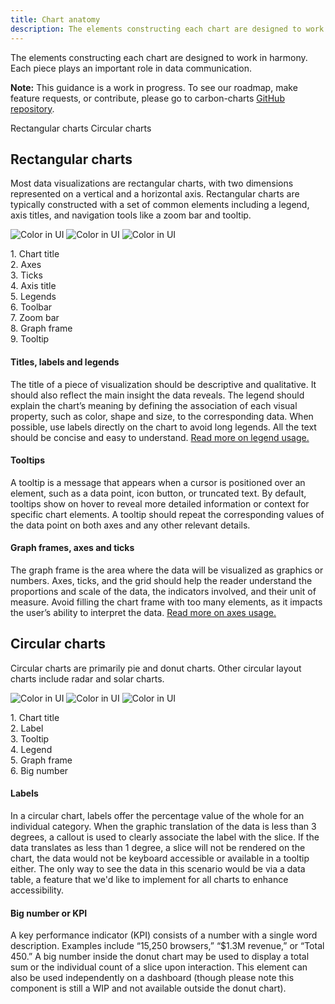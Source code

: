 ```yaml
---
title: Chart anatomy
description: The elements constructing each chart are designed to work in harmony. Each piece plays an important role in data communication.
---
```


<PageDescription>

The elements constructing each chart are designed to work in harmony. Each piece plays an important role in data communication.

</PageDescription>

<InlineNotification>

**Note:** This guidance is a work in progress. To see our roadmap, make feature requests, or contribute, please go to carbon-charts [GitHub repository](https://github.com/carbon-design-system/carbon-charts).

</InlineNotification>

<AnchorLinks>

<AnchorLink>Rectangular charts</AnchorLink>
<AnchorLink>Circular charts</AnchorLink>

</AnchorLinks>

## Rectangular charts

Most data visualizations are rectangular charts, with two dimensions represented on a vertical and a horizontal axis. Rectangular charts are typically constructed with a set of common elements including a legend, axis titles, and navigation tools like a zoom bar and tooltip.

<Row>
<Column  colLg={8} colMd={8} colSm={4}>
<ArtDirection>

![Color in UI](images/chart-anatomy-1sm.png)
![Color in UI](images/chart-anatomy-1.png)
![Color in UI](images/chart-anatomy-1.png)

</ArtDirection>

<Caption></Caption>
</Column>

<Column colLg={2} colMd={2} colSm={2} offsetLg={1}>
  <Aside>
    1. Chart title<br/>
    2. Axes<br/>
    3. Ticks<br/>
    4. Axis title<br/>
    5. Legends<br/>
    6. Toolbar<br/>
    7. Zoom bar<br/>
    8. Graph frame<br/>
    9. Tooltip<br/>
  </Aside>
</Column>
</Row>

#### Titles, labels and legends

The title of a piece of visualization should be descriptive and qualitative. It should also reflect the main insight the data reveals. The legend should explain the chart’s meaning by defining the association of each visual property, such as color, shape and size, to the corresponding data. When possible, use labels directly on the chart to avoid long legends. All the text should be concise and easy to understand. [Read more on legend usage.](../data-visualization/legends)

#### Tooltips

A tooltip is a message that appears when a cursor is positioned over an element, such as a data point, icon button, or truncated text. By default, tooltips show on hover to reveal more detailed information or context for specific chart elements. A tooltip should repeat the corresponding values of the data point on both axes and any other relevant details.

#### Graph frames, axes and ticks

The graph frame is the area where the data will be visualized as graphics or numbers. Axes, ticks, and the grid should help the reader understand the proportions and scale of the data, the indicators involved, and their unit of measure. Avoid filling the chart frame with too many elements, as it impacts the user’s ability to interpret the data. [Read more on axes usage.](../data-visualization/axes-and-labels)

## Circular charts

Circular charts are primarily pie and donut charts. Other circular layout charts include radar and solar charts.

<Row>
<Column  colLg={8} colMd={8} colSm={4}>
<ArtDirection>

![Color in UI](images/chart-anatomy-2sm.png)
![Color in UI](images/chart-anatomy-2.png)
![Color in UI](images/chart-anatomy-2.png)

</ArtDirection>
<Caption></Caption>
</Column>

<Column colLg={2} colMd={2} colSm={2} offsetLg={1}>
  <Aside>
    1. Chart title<br/>
    2. Label<br/>
    3. Tooltip<br/>
    4. Legend<br/>
    5. Graph frame<br/>
    6. Big number<br/>
  </Aside>
</Column>
</Row>

#### Labels

In a circular chart, labels offer the percentage value of the whole for an individual category. When the graphic translation of the data is less than 3 degrees, a callout is used to clearly associate the label with the slice. If the data translates as less than 1 degree, a slice will not be rendered on the chart, the data would not be keyboard accessible or available in a tooltip either. The only way to see the data in this scenario would be via a data table, a feature that we'd like to implement for all charts to enhance accessibility.

#### Big number or KPI

A key performance indicator (KPI) consists of a number with a single word description. Examples include “15,250 browsers,” “\$1.3M revenue,” or “Total 450.” A big number inside the donut chart may be used to display a total sum or the individual count of a slice upon interaction. This element can also be used independently on a dashboard (though please note this component is still a WIP and not available outside the donut chart).
